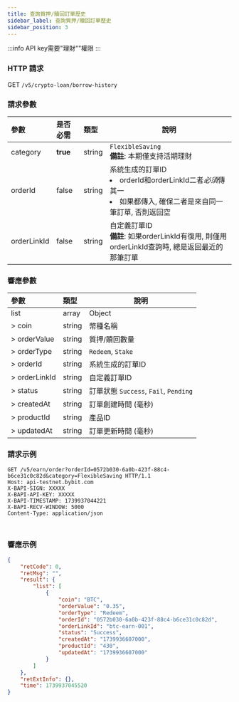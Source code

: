 ```yaml
---
title: 查詢質押/贖回訂單歷史
sidebar_label: 查詢質押/贖回訂單歷史
sidebar_position: 3
---
```

:::info
API key需要"理財""權限
:::

### HTTP 請求
GET `/v5/crypto-loan/borrow-history`

### 請求參數
| 參數 | 是否必需 | 類型 | 說明|
|:----- |:-------|:-----|------ |
|category|**true**|string|`FlexibleSaving`<br/>**備註**: 本期僅支持活期理財|
|orderId|false|string|系統生成的訂單ID <li>orderId和orderLinkId二者*必須*傳其一</li><li>如果都傳入, 確保二者是來自同一筆訂單, 否則返回空</li>|
|orderLinkId|false|string|自定義訂單ID<br/>**備註**: 如果orderLinkId有復用, 則僅用orderLinkId查詢時, 總是返回最近的那筆訂單|

### 響應參數
| 參數 | 類型 | 說明|
|:----- |:-----|----- |
|list|array|Object|
|> coin|string |幣種名稱 |
|> orderValue|string |質押/贖回數量|
|> orderType|string |`Redeem`, `Stake`|
|> orderId|string |系統生成的訂單ID|
|> orderLinkId|string |自定義訂單ID|
|> status|string |訂單狀態 `Success`, `Fail`, `Pending`|
|> createdAt|string |訂單創建時間 (毫秒)|
|> productId|string |產品ID|
|> updatedAt|string |訂單更新時間 (毫秒)|

### 請求示例

<Tabs groupId="programming-languages">
<TabItem value="http" label="HTTP">

```http
GET /v5/earn/order?orderId=0572b030-6a0b-423f-88c4-b6ce31c0c82d&category=FlexibleSaving HTTP/1.1
Host: api-testnet.bybit.com
X-BAPI-SIGN: XXXXX
X-BAPI-API-KEY: XXXXX
X-BAPI-TIMESTAMP: 1739937044221
X-BAPI-RECV-WINDOW: 5000
Content-Type: application/json
```

</TabItem>
<TabItem value="python" label="Python">

```python

```

</TabItem>

<TabItem value="Node" label="Node.js">

```n4js

```

</TabItem>
</Tabs>

### 響應示例

```json
{
    "retCode": 0,
    "retMsg": "",
    "result": {
        "list": [
            {
                "coin": "BTC",
                "orderValue": "0.35",
                "orderType": "Redeem",
                "orderId": "0572b030-6a0b-423f-88c4-b6ce31c0c82d",
                "orderLinkId": "btc-earn-001",
                "status": "Success",
                "createdAt": "1739936607000",
                "productId": "430",
                "updatedAt": "1739936607000"
            }
        ]
    },
    "retExtInfo": {},
    "time": 1739937045520
}
```
